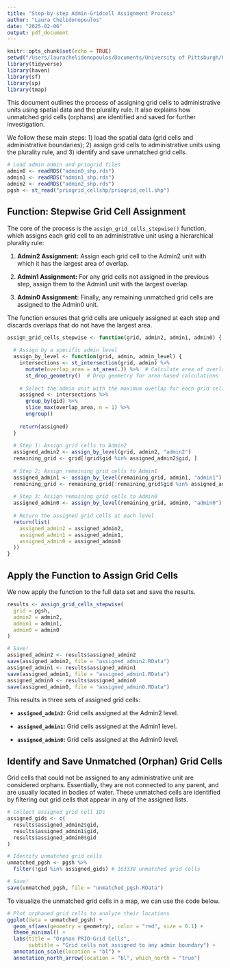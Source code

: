 ```yaml
---
title: "Step-by-step Admin-Gridcell Assignment Process"
author: "Laura Chelidonopoulos"
date: "2025-02-06"
output: pdf_document
---
```


```r
knitr::opts_chunk$set(echo = TRUE)
setwd("/Users/laurachelidonopoulos/Documents/University of Pittsburgh/PolBoundaryKG/")
library(tidyverse)
library(haven)
library(sf)
library(sp)
library(tmap)
```

This document outlines the process of assigning grid cells to administrative units using spatial data and the plurality rule. It also explains how unmatched grid cells (orphans) are identified and saved for further investigation.

We follow these main steps: 1) load the spatial data (grid cells and administrative boundaries); 2) assign grid cells to administrative units using the plurality rule, and 3) identify and save unmatched grid cells.

```r
# Load admin admin and priogrid files
admin0 <- readRDS("admin0_shp.rds")
admin1 <- readRDS("admin1_shp.rds")
admin2 <- readRDS("admin2_shp.rds")
pgsh <- st_read("priogrid_cellshp/priogrid_cell.shp")
```

## Function: Stepwise Grid Cell Assignment

The core of the process is the `assign_grid_cells_stepwise()` function, which assigns each grid cell to an administrative unit using a hierarchical plurality rule:

1.  **Admin2 Assignment:** Assign each grid cell to the Admin2 unit with which it has the largest area of overlap.

2.  **Admin1 Assignment:** For any grid cells not assigned in the previous step, assign them to the Admin1 unit with the largest overlap.

3.  **Admin0 Assignment:** Finally, any remaining unmatched grid cells are assigned to the Admin0 unit.

The function ensures that grid cells are uniquely assigned at each step and discards overlaps that do not have the largest area.

```r
assign_grid_cells_stepwise <- function(grid, admin2, admin1, admin0) {
  
  # Assign by a specific admin level
  assign_by_level <- function(grid, admin, admin_level) {
    intersections <- st_intersection(grid, admin) %>%
      mutate(overlap_area = st_area(.)) %>%  # Calculate area of overlap
      st_drop_geometry()  # Drop geometry for area-based calculations
    
    # Select the admin unit with the maximum overlap for each grid cell
    assigned <- intersections %>%
      group_by(gid) %>%
      slice_max(overlap_area, n = 1) %>%
      ungroup()
    
    return(assigned)
  }
  
  # Step 1: Assign grid cells to Admin2
  assigned_admin2 <- assign_by_level(grid, admin2, "admin2")
  remaining_grid <- grid[!grid$gid %in% assigned_admin2$gid, ]
  
  # Step 2: Assign remaining grid cells to Admin1
  assigned_admin1 <- assign_by_level(remaining_grid, admin1, "admin1")
  remaining_grid <- remaining_grid[!remaining_grid$gid %in% assigned_admin1$gid, ]
  
  # Step 3: Assign remaining grid cells to Admin0
  assigned_admin0 <- assign_by_level(remaining_grid, admin0, "admin0")
  
  # Return the assigned grid cells at each level
  return(list(
    assigned_admin2 = assigned_admin2,
    assigned_admin1 = assigned_admin1,
    assigned_admin0 = assigned_admin0
  ))
}
```

## Apply the Function to Assign Grid Cells

We now apply the function to the full data set and save the results.

```r
results <- assign_grid_cells_stepwise(
  grid = pgsh, 
  admin2 = admin2, 
  admin1 = admin1, 
  admin0 = admin0
)

# Save!
assigned_admin2 <- results$assigned_admin2
save(assigned_admin2, file = "assigned_admin2.RData")
assigned_admin1 <- results$assigned_admin1
save(assigned_admin1, file = "assigned_admin1.RData")
assigned_admin0 <- results$assigned_admin0
save(assigned_admin0, file = "assigned_admin0.RData")
```

This results in three sets of assigned grid cells:

-   **`assigned_admin2`:** Grid cells assigned at the Admin2 level.

-   **`assigned_admin1`:** Grid cells assigned at the Admin1 level.

-   **`assigned_admin0`:** Grid cells assigned at the Admin0 level.

## Identify and Save Unmatched (Orphan) Grid Cells

Grid cells that could not be assigned to any administrative unit are considered orphans. Essentially, they are not connected to any parent, and are usually located in bodies of water. These unmatched cells are identified by filtering out grid cells that appear in any of the assigned lists.

```r
# Collect assigned grid cell IDs
assigned_gids <- c(
  results$assigned_admin2$gid,
  results$assigned_admin1$gid,
  results$assigned_admin0$gid
)

# Identify unmatched grid cells
unmatched_pgsh <- pgsh %>%
  filter(!gid %in% assigned_gids) # 163338 unmatched grid cells

# Save!
save(unmatched_pgsh, file = "unmatched_pgsh.RData")
```

To visualize the unmatched grid cells in a map, we can use the code below.

```r
# Plot orphaned grid cells to analyze their locations
ggplot(data = unmatched_pgsh) +
  geom_sf(aes(geometry = geometry), color = "red", size = 0.1) +
  theme_minimal() +
  labs(title = "Orphan PRIO-Grid Cells",
       subtitle = "Grid cells not assigned to any admin boundary") +
  annotation_scale(location = "bl") + 
  annotation_north_arrow(location = "bl", which_north = "true")
```
